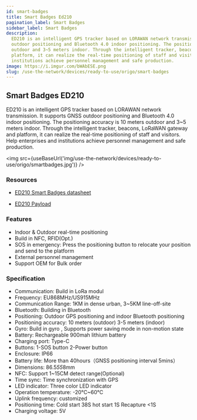 ```yaml
---
id: smart-badges
title: Smart Badges Ed210
pagination_label: Smart Badges
sidebar_label: Smart Badges
description:
  ED210 is an intelligent GPS tracker based on LORAWAN network transmission. It supports GNSS
  outdoor positioning and Bluetooth 4.0 indoor positioning. The positioning accuracy is 10 meters
  outdoor and 3~5 meters indoor. Through the intelligent tracker, beacons, LoRaWAN gateway and
  platform, it can realize the real-time positioning of staff and visitors. Help enterprises and
  institutions achieve personnel management and safe production.
image: https://i.imgur.com/bWAbESE.png
slug: /use-the-network/devices/ready-to-use/origo/smart-badges
---
```



## Smart Badges ED210

ED210 is an intelligent GPS tracker based on LORAWAN network transmission. It supports GNSS outdoor
positioning and Bluetooth 4.0 indoor positioning. The positioning accuracy is 10 meters outdoor and
3~5 meters indoor. Through the intelligent tracker, beacons, LoRaWAN gateway and platform, it can
realize the real-time positioning of staff and visitors. Help enterprises and institutions achieve
personnel management and safe production.

<img src={useBaseUrl('img/use-the-network/devices/ready-to-use/origo/smartbadges.jpg')} />

### Resources

- [ED210 Smart Badges datasheet](http://www.origoelec.com/End-Devices/ED210-Smart-badge-datasheet.pdf)

- [ED210 Payload](http://www.origoelec.com/End-Devices/ED210-Payload-LoRa-staff-badges.pdf)

### Features

- Indoor & Outdoor real-time positioning
- Build in NFC, RFID(Opt.)
- SOS in emergency: Press the positioning button to relocate your position and send to the platform
- External personnel management
- Support OEM for Bulk order

### Specification

- Communication: Build in LoRa modul
- Frequency: EU868MHz/US915MHz
- Communication Range: 1KM in dense urban, 3~5KM line-off-site
- Bluetooth: Building in Bluetooth
- Positioning: Outdoor GPS positioning and indoor Bluetooth positioning
- Positioning accuracy: 10 meters (outdoor) 3-5 meters (indoor)
- Gyro: Build in gyro , Supports power saving mode in non-motion state
- Battery: Rechargeable 900mah lithium battery
- Charging port: Type-C
- Buttons: 1-SOS button 2-Power button
- Enclosure: IP66
- Battery life: More than 40hours（GNSS positioning interval 5mins）
- Dimensions: 86.5*55*8mm
- NFC: Support 1~15CM detect range(Optional)
- Time sync: Time synchronization with GPS
- LED indicator: Three color LED indicator
- Operation temperature: -20℃~60℃
- Uplink frequency: customized
- Positioning time: Cold start 38S hot start 1S Recapture <1S
- Charging voltage: 5V
